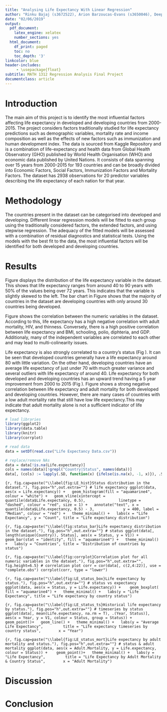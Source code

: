 ```yaml
---
title: "Analysing Life Expectancy With Linear Regression"
author: "Rinku Bajaj (s3672522), Arion Barzoucas-Evans (s3650046), Deepika Joshi (s3672595)"
date: "02/06/2019"
output:
  pdf_document:
    latex_engine: xelatex
    number_sections: yes
  html_document:
    df_print: paged
    toc: no
    toc_depth: '3'
linkcolor: blue
header-includes:
     - \usepackage{float}
subtitle: MATH 1312 Regression Analysis Final Project
documentclass: article
---
```



\newpage

\tableofcontents

\newpage

# Introduction \label{sec1}

The main aim of this project is to identify the most influential factors affecting life expectancy in developed and developing countries from 2000-2015. The project considers factors traditionally studied for life expectancy predictions such as demographic variables, mortality rate and income composition as well as the effects of new factors such as immunization and human development index.
The data is sourced from Kaggle Repository and is a combination of life-expectancy and health data from Global Health Observatory (GHO) published by World Health Organisation (WHO) and economic data published by United Nations. It consists of data spanning over 15 years from 2000-2015 for 193 countries and can be broadly divided into Economic Factors, Social Factors, Immunization Factors and Mortality Factors. The dataset has 2938 observations for 20 predictor variables describing the life expectancy of each nation for that year.


\pagebreak


# Methodology

The countries present in the dataset can be categorised into developed and developing. Different linear regression models will be fitted to each group using the traditionally considered factors, the extended factors, and using stepwise regression. The adequacy of the fitted models will be assessed with a combination of residual diagnostics and statistical tests. Using the models with the best fit to the data, the most influential factors will be identified for both developed and developing countries.


\pagebreak

# Results

Figure \ref{fig:LE_hist} displays the distribution of the life expectancy variable in the dataset. This shows that life expectancy ranges from around 40 to 90 years with 50% of the values being over 72 years. This indicates that the variable is slightly skewed to the left. The bar chart in Figure \ref{fig:status_bar} shows that the majority of countries in the dataset are developing countries with only around 30 countries being developed.

Figure \ref{fig:corrplot} shows the correlation between the numeric variables in the dataset. According to this, life expectancy has a high negative correlation with adult mortality, HIV, and thinness. Conversely, there is a high positive correlation between life expectancy and BMI, schooling, polio, diphteria, and GDP. Additionaly, many of the independent variables are correlated to each other and may lead to multi-colinearity issues.

Life expectancy is also strongly correlated to a country's status (Fig \ref{fig:LE_status_box}). It can be seen that developed countries generally have a life expectancy around 80 with little variation. On the other hand, developing countries have an average life expectancy of just under 70 with much greater variance and several outliers with life expectancy of around 40. Life expectancy for both developed and developing countries has an upward trend having a 5 year improvement from 2000 to 2015 (Fig \ref{fig:LE_status_ts}). Figure \ref{fig:LE_status_mort} shows a strong negative correlation between life expectancy and adult mortality for both developed and developing countries. However, there are many cases of countries with a low adult mortality rate that still have low life expectancy.This may indicate that adult mortality alone is not a sufficient indicator of life expectancy.

```r
# load libraries
library(ggplot2)
library(data.table)
library(knitr)
library(corrplot)
```

```r
# read data
data = setDT(read.csv("Life Expectancy Data.csv"))

# replace/remove NAs
data = data[!is.na(Life.expectancy)]
cols = names(data)[!grepl("Country|Status", names(data))]
data[, (cols) := lapply(.SD, function(x) {ifelse(is.na(x), -1, x)}), .SDcols = cols]

```

```{r, fig.cap=paste("\\label{fig:LE_hist}Status distribution in the dataset."), fig.pos="h",out.extra=""}
# life expectancy
ggplot(data, aes(x = Life.expectancy)) +
  geom_histogram(fill = "aquamarine4", colour = "white") +
  geom_vline(xintercept = quantile(data$Life.expectancy, 0.5), 
             linetype = "dashed", colour = "red", size = 1) +
  annotate("text", x = quantile(data$Life.expectancy, 0.5) - 3, 
           y = 400, label = "Median", colour = "red") +
  theme_minimal() +
  labs(x = "Life Expectancy", y = "Count", title = "Life expectancy distribution")
```

```{r, fig.cap=paste("\\label{fig:status_bar}Life expectancy distribution in the dataset."), fig.pos="h",out.extra=""}
# status
ggplot(data[, length(unique(Country)), Status], aes(x = Status, y = V1)) +
  geom_bar(stat = "identity", fill = "aquamarine4") +
  theme_minimal() +
  labs(y = "Countries", title = "Distribution of countries by status")
```

\pagebreak

```{r, fig.cap=paste("\\label{fig:corrplot}Correlation plot for all numeric variables in the dataset."), fig.pos="h",out.extra="", fig.height=6.5}
# correlation plot
corr = cor(data[, c(2,4:22)], use = "complete.obs")
corrplot(corr, type = "lower")
```

```{r, fig.cap=paste("\\label{fig:LE_status_box}Life expectancy by status."), fig.pos="h",out.extra=""}
# status vs expectancy
ggplot(data, aes(x = Status, y = Life.expectancy)) + 
  geom_boxplot( fill = "aquamarine4") +
  theme_minimal() +
  labs(y = "Life Expectancy", title = "Life expectancy by country status")
```

```{r, fig.cap=paste("\\label{fig:LE_status_ts}Historical life expectancy by status."), fig.pos="h",out.extra=""}
# timeseries by status
ggplot(data[, mean(Life.expectancy, na.rm = T), .(Year, Status)], 
       aes(x = Year, y = V1, colour = Status, group = Status)) + 
  geom_point()+
  geom_line() +
  theme_minimal() +
  labs(y = "Average Life Expectancy", 
       title = "Life expectancy timeseries by country status",
       x = "Year")
```

```{r, fig.cap=paste("\\label{fig:LE_status_mort}Life expectancy by adult mortality and status."), fig.pos="h",out.extra=""}
# status & adult mortality
ggplot(data, aes(x = Adult.Mortality, y = Life.expectancy, colour = Status)) + 
  geom_point()+
  theme_minimal() +
  labs(y = "Life Expectancy", 
       title = "Life Expectancy by Adult Mortality & Country Status",
       x = "Adult Mortality")
```

# Discussion


\pagebreak


# Conclusion







